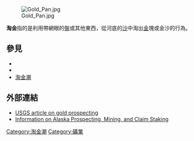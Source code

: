 {{about||廣州的一個地方|淘金坑}}

[[File:Gold_Pan.jpg|thumb]]

'''淘金'''指的是利用帶網眼的[[盤|盤]]或其他東西，從河底的[[沙|沙]]中淘出[[金|金]]塊或金沙的行為。

== 參見 ==
* {{link-en|美国淘金者协会|The American association of gold}}
* {{link-en|砂矿开采|placer mining}}
* [[淘金潮|淘金潮]]

== 外部連結 ==
* [http://pubs.usgs.gov/gip/prospect2/prospectgip.html USGS article on gold prospecting] {{Wayback|url=http://pubs.usgs.gov/gip/prospect2/prospectgip.html |date=20210320002515 }}
* [https://web.archive.org/web/20150707024130/http://www.alaska-freegold.com/ Information on Alaska Prospecting, Mining, and Claim Staking]
{{地理学小作品}}

[[Category:淘金潮|Category:淘金潮]]
[[Category:礦業|Category:礦業]]
